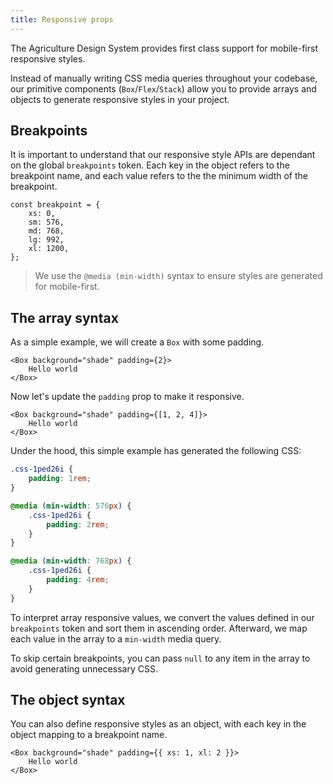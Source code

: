 ```yaml
---
title: Responsive props
---
```


The Agriculture Design System provides first class support for mobile-first responsive styles.

Instead of manually writing CSS media queries throughout your codebase, our primitive components (`Box`/`Flex`/`Stack`) allow you to provide arrays and objects to generate responsive styles in your project.

## Breakpoints

It is important to understand that our responsive style APIs are dependant on the global `breakpoints` token. Each key in the object refers to the breakpoint name, and each value refers to the the minimum width of the breakpoint.

```tsx
const breakpoint = {
	xs: 0,
	sm: 576,
	md: 768,
	lg: 992,
	xl: 1200,
};
```

> We use the `@media (min-width)` syntax to ensure styles are generated for mobile-first.

## The array syntax

As a simple example, we will create a `Box` with some padding.

```tsx live
<Box background="shade" padding={2}>
	Hello world
</Box>
```

Now let's update the `padding` prop to make it responsive.

```tsx live
<Box background="shade" padding={[1, 2, 4]}>
	Hello world
</Box>
```

Under the hood, this simple example has generated the following CSS:

```css
.css-1ped26i {
	padding: 1rem;
}

@media (min-width: 576px) {
	.css-1ped26i {
		padding: 2rem;
	}
}

@media (min-width: 768px) {
	.css-1ped26i {
		padding: 4rem;
	}
}
```

To interpret array responsive values, we convert the values defined in our `breakpoints` token and sort them in ascending order. Afterward, we map each value in the array to a `min-width` media query.

To skip certain breakpoints, you can pass `null` to any item in the array to avoid generating unnecessary CSS.

## The object syntax

You can also define responsive styles as an object, with each key in the object mapping to a breakpoint name.

```tsx live
<Box background="shade" padding={{ xs: 1, xl: 2 }}>
	Hello world
</Box>
```
